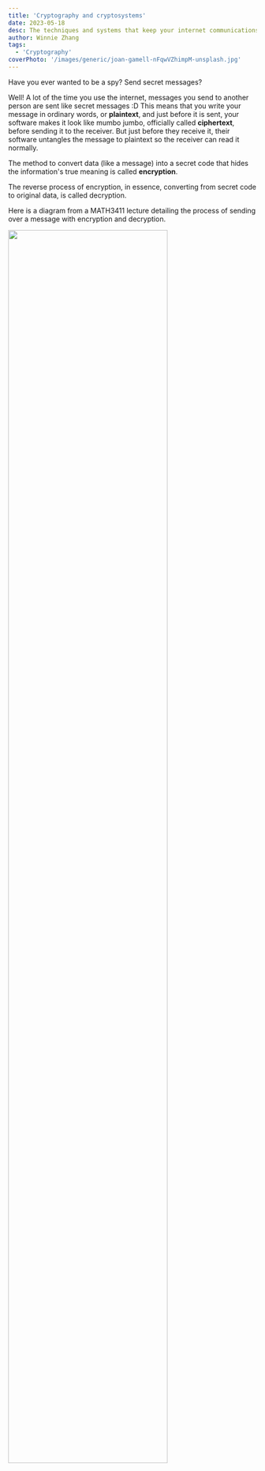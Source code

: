 ```yaml
---
title: 'Cryptography and cryptosystems'
date: 2023-05-18
desc: The techniques and systems that keep your internet communications secure.
author: Winnie Zhang
tags:
  - 'Cryptography'
coverPhoto: '/images/generic/joan-gamell-nFqwVZhimpM-unsplash.jpg'
---
```


Have you ever wanted to be a spy? Send secret messages?

Well! A lot of the time you use the internet, messages you send to another person are sent like secret messages :D This means that you write your message in ordinary words, or **plaintext**, and just before it is sent, your software makes it look like mumbo jumbo, officially called **ciphertext**, before sending it to the receiver. But just before they receive it, their software untangles the message to plaintext so the receiver can read it normally.

The method to convert data (like a message) into a secret code that hides the information's true meaning is called **encryption**.

The reverse process of encryption, in essence, converting from secret code to original data, is called decryption.

Here is a diagram from a MATH3411 lecture detailing the process of sending over a message with encryption and decryption.

<Centerer>
  <img src="https://imgur.com/QlQHBQ3.png" width="80%" />
</Centerer>
